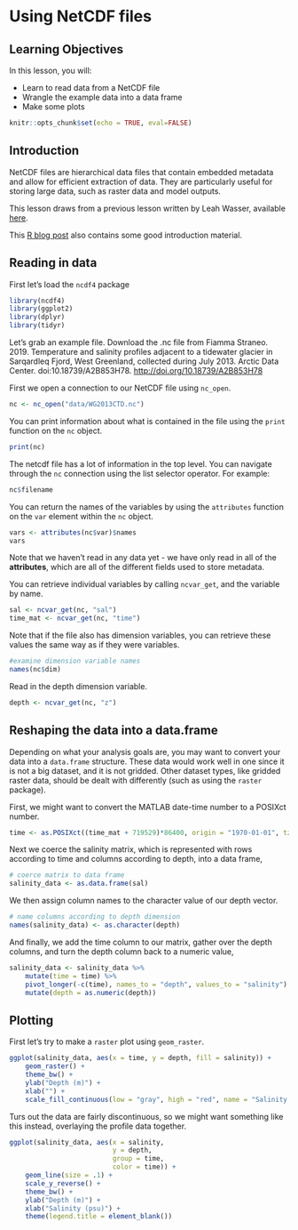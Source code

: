 # Using NetCDF files

## Learning Objectives

In this lesson, you will:

- Learn to read data from a NetCDF file
- Wrangle the example data into a data frame
- Make some plots

```r
knitr::opts_chunk$set(echo = TRUE, eval=FALSE)
```

## Introduction

NetCDF files are hierarchical data files that contain embedded metadata and allow for efficient extraction of data. They are particularly useful for storing large data, such as raster data and model outputs.

This lesson draws from a previous lesson written by Leah Wasser, available [here](https://nceas.github.io/oss-lessons/spatial-data-gis-law/4-tues-spatial-analysis-in-r.html).

This [R blog post](https://www.r-bloggers.com/a-netcdf-4-in-r-cheatsheet/) also contains some good introduction material.

## Reading in data

First let's load the `ncdf4` package

```r
library(ncdf4)
library(ggplot2)
library(dplyr)
library(tidyr)
```

Let's grab an example file. Download the .nc file from Fiamma Straneo. 2019. Temperature and salinity profiles adjacent to a tidewater glacier in Sarqardleq Fjord, West Greenland, collected during July 2013. Arctic Data Center. doi:10.18739/A2B853H78. [http://doi.org/10.18739/A2B853H78](http://doi.org/10.18739/A2B853H78)

First we open a connection to our NetCDF file using `nc_open`.

```r
nc <- nc_open("data/WG2013CTD.nc")
```

You can print information about what is contained in the file using the `print` function on the `nc` object.

```r
print(nc)
```

The netcdf file has a lot of information in the top level. You can navigate through the `nc` connection using the list selector operator. For example:

```r
nc$filename
```

You can return the names of the variables by using the `attributes` function on the `var` element within the `nc` object.

```r
vars <- attributes(nc$var)$names
vars
```

Note that we haven't read in any data yet - we have only read in all of the **attributes**, which are all of the different fields used to store metadata.  

You can retrieve individual variables by calling `ncvar_get`, and the variable by name.

```r
sal <- ncvar_get(nc, "sal")
time_mat <- ncvar_get(nc, "time")
```

Note that if the file also has dimension variables, you can retrieve these values the same way as if they were variables.

```r
#examine dimension variable names
names(nc$dim)
```

Read in the depth dimension variable.

```r
depth <- ncvar_get(nc, "z")
```

## Reshaping the data into a data.frame

Depending on what your analysis goals are, you may want to convert your data into a `data.frame` structure. These data would work well in one since it is not a big dataset, and it is not gridded. Other dataset types, like gridded raster data, should be dealt with differently (such as using the `raster` package). 

First, we might want to convert the MATLAB date-time number to a POSIXct number.

```r
time <- as.POSIXct((time_mat + 719529)*86400, origin = "1970-01-01", tz = "UTC")
```

Next we coerce the salinity matrix, which is represented with rows according to time and columns according to depth, into a data frame,

```r
# coerce matrix to data frame
salinity_data <- as.data.frame(sal) 
```

We then assign column names to the character value of our depth vector.

```r
# name columns according to depth dimension
names(salinity_data) <- as.character(depth) 
```

And finally, we add the time column to our matrix, gather over the depth columns, and turn the depth column back to a numeric value,

```r
salinity_data <- salinity_data %>% 
    mutate(time = time) %>% 
    pivot_longer(-c(time), names_to = "depth", values_to = "salinity") %>% 
    mutate(depth = as.numeric(depth))
```

## Plotting

First let's try to make a `raster` plot using `geom_raster`.

```r
ggplot(salinity_data, aes(x = time, y = depth, fill = salinity)) +
    geom_raster() +
    theme_bw() +
    ylab("Depth (m)") +
    xlab("") +
    scale_fill_continuous(low = "gray", high = "red", name = "Salinity (psu)")
```

Turs out the data are fairly discontinuous, so we might want something like this instead, overlaying the profile data together.

```r
ggplot(salinity_data, aes(x = salinity,
                          y = depth,
                          group = time,
                          color = time)) +
    geom_line(size = .1) +
    scale_y_reverse() +
    theme_bw() +
    ylab("Depth (m)") +
    xlab("Salinity (psu)") +
    theme(legend.title = element_blank())
```

